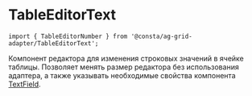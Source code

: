 
# TableEditorText

<RemadeInfo
  commponentName="TableEditorText"
  apiUrl="https://www.ag-grid.com/react-data-grid/component-cell-editor/"
/>

```tsx
import { TableEditorNumber } from '@consta/ag-grid-adapter/TableEditorText';
```

Компонент редактора для изменения строковых значений в ячейке таблицы. Позволяет менять размер редактора без использования адаптера, а также указывать необходимые свойства компонента
[TextField](##LIBS.STAND|stand:uikit-components-textfield-stable).

<TableEditorTextExample />
